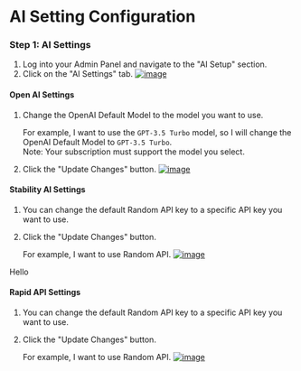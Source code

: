 # AI Setting Configuration

### Step 1: AI Settings
1. Log into your Admin Panel and navigate to the "AI Setup" section.
2. Click on the "AI Settings" tab.
[![image](/images/admin/ai/config/1.png)](/images/admin/ai/config/1.png)

#### Open AI Settings
1. Change the OpenAI Default Model to the model you want to use.

    For example, I want to use the `GPT-3.5 Turbo` model, so I will change the OpenAI Default Model to `GPT-3.5 Turbo`. <br/>
    Note: Your subscription must support the model you select.
2. Click the "Update Changes" button.
[![image](/images/admin/ai/config/2.png)](/images/admin/ai/config/2.png)


#### Stability AI Settings
1. You can change the default Random API key to a specific API key you want to use.
2. Click the "Update Changes" button.

    For example, I want to use Random API.
[![image](/images/admin/ai/config/3.png)](/images/admin/ai/config/3.png)

Hello


#### Rapid API Settings
1. You can change the default Random API key to a specific API key you want to use.
2. Click the "Update Changes" button.

    For example, I want to use Random API.
[![image](/images/admin/ai/config/4.png)](/images/admin/ai/config/4.png)